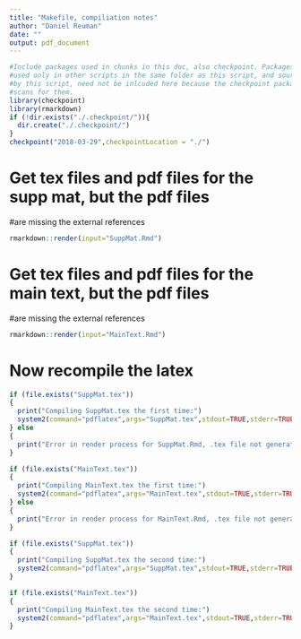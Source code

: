```yaml
---
title: "Makefile, compiliation notes"
author: "Daniel Reuman"
date: ""
output: pdf_document
---
```


<!--checkpoint package - when present, uses the package, sets up a local
installation of all packages as they existed on the date specified, in the
same directory as this file. If you don't want to use checkpoint, delete 
this chunk. Change the date to desired checkpoint date.-->
```r
#Include packages used in chunks in this doc, also checkpoint. Packages
#used only in other scripts in the same folder as this script, and sourced
#by this script, need not be inlcuded here because the checkpoint package
#scans for them.
library(checkpoint)
library(rmarkdown)
if (!dir.exists("./.checkpoint/")){
  dir.create("./.checkpoint/")
}
checkpoint("2018-03-29",checkpointLocation = "./")
```

# Get tex files and pdf files for the supp mat, but the pdf files 
#are missing the external references 

```r
rmarkdown::render(input="SuppMat.Rmd")
```

# Get tex files and pdf files for the main text, but the pdf files 
#are missing the external references 

```r
rmarkdown::render(input="MainText.Rmd") 
```

# Now recompile the latex

```r
if (file.exists("SuppMat.tex"))
{
  print("Compiling SuppMat.tex the first time:")
  system2(command="pdflatex",args="SuppMat.tex",stdout=TRUE,stderr=TRUE)
} else
{
  print("Error in render process for SuppMat.Rmd, .tex file not generated, so not compiled.")
}
```

```r
if (file.exists("MainText.tex"))
{
  print("Compiling MainText.tex the first time:")
  system2(command="pdflatex",args="MainText.tex",stdout=TRUE,stderr=TRUE)
} else
{
  print("Error in render process for MainText.Rmd, .tex file not generated, so not compiled.")
}
```

```r
if (file.exists("SuppMat.tex"))
{
  print("Compiling SuppMat.tex the second time:")
  system2(command="pdflatex",args="SuppMat.tex",stdout=TRUE,stderr=TRUE)
} 
```

```r
if (file.exists("MainText.tex"))
{
  print("Compiling MainText.tex the second time:")
  system2(command="pdflatex",args="MainText.tex",stdout=TRUE,stderr=TRUE)
} 
```